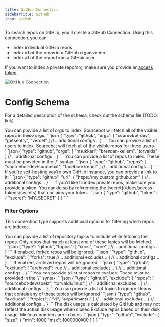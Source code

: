 ```yaml
---
title: GitHub Connection
sidebarTitle: GitHub
icon: github
---
```


To search repos on GitHub, you'll create a GitHub Connection. Using this connection, you can:
- Index individual GitHub repos
- Index all of the repos in a GitHub organization
- Index all of the repos from a GitHub user

<Note>If you want to index a private repo/org, make sure you provide an [access token](/docs/access-tokens/overview)</Note>

![GitHub Connection](/images/github_connection.png)

# Config Schema

For a detailed description of the schema, check out the schema file (TODO: link)

<Tabs>
    <Tab title="Orgs">
        You can provide a list of orgs to index. Sourcebot will fetch all of the visible repos in these orgs.
        ```json
        {
            "type": "github",
            "orgs": [
                "sourcebot-dev",
                "getsentry",
                "vercel"
            ]
            // .. additional configs .. 
        }
        ```
    </Tab>
    <Tab title="Users">
        You can provide a list of users to index. Sourcebot will fetch all of the visible repos for these users.
        ```json
        {
            "type": "github",
            "orgs": [
                "msukkari",
                "brendan-kellem",
                "torvalds"
            ]
            // .. additional configs .. 
        }
        ```
    </Tab>
    <Tab title="Repos">
        You can provide a list of repos to index. These must be provided in the `<owner>/<repo_name>` syntax.
        ```json
        {
            "type": "github",
            "repos": [
                "sourcebot-dev/sourcebot",
                "facebook/react"
            ]
            // .. additional configs .. 
        }
        ```
    </Tab>
    <Tab title="Custom URL">
        If you're self-hosting you're own GitHub instance, you can provide a link to it:
        ```json
        {
            "type": "github",
            "url": {
                "https://my.custom.github.com"
            }
            // .. additional configs .. 
        }
        ```
    </Tab>
    <Tab title="Token">
        If you'd like to index private repos, make sure you provide a token. You can do so by referencing the [secret](/docs/access-tokens/secrets) that contains your token.
        ```json
        {
            "type": "github",
            "token": {
                "secret": "MY_SECRET"
            }
        }
        ```
    </Tab>
</Tabs>

### Filter Options

This connection type supports additional options for filtering which repos are indexed.

<Tabs>
    <Tab title="Topics">
        You can provide a list of repository topics to include while fetching the repos. Only repos that match at least one of these topics will be fetched.
        ```json
        {
            "type": "github",
            "topics": [
                "docs",
                "core"
            ]
            // .. additional configs .. 
        }
        ```
    </Tab>
    <Tab title="Exclude Forks">
        If enabled, forked repos will be ignored.
        ```json
        {
            "type": "github",
            "exclude": {
                "forks": true
                // .. additional excludes ..
            }
            // .. additional configs .. 
        }
        ```
    </Tab>
    <Tab title="Exclude Archived">
        If enabled, archived repos will be ignored.
        ```json
        {
            "type": "github",
            "exclude": {
                "archived": true 
                // .. additional excludes ..
            }
            // .. additional configs .. 
        }
        ```
    </Tab>
    <Tab title="Exclude Repos">
        You can provide a list of repos to exclude. These must be provided in the `<owner>/<repo_name>` syntax.
        ```json
        {
            "type": "github",
            "exclude": {
                "repos": [
                    "sourcebot-dev/zoekt",
                    "torvalds/linux"
                ]
                // .. additional excludes ..
            }
            // .. additional configs .. 
        }
        ```
    </Tab>
    <Tab title="Exclude Topics">
        You can provide a list of topics to ignore. Repos that contain any of these topics will be ignored
        ```json
        {
            "type": "github",
            "exclude": {
                "topics": [
                    "ci",
                    "experimental"
                ]
                // .. additional excludes ..
            }
            // .. additional configs ..
        }
        ```
    </Tab>
    <Tab title="Exclude by Size">
        <Note>The disk usage is calculated by GitHub and may not reflect the actual disk usage when cloned</Note>
        Exclude repos based on their disk usage. Min/max numbers are in bytes.
        ```json
        {
            "type": "github",
            "exclude": {
                "size": {
                    "min": 1000
                    "max": 1000000000
                }
            }
        }
        ```
    </Tab>
</Tabs>